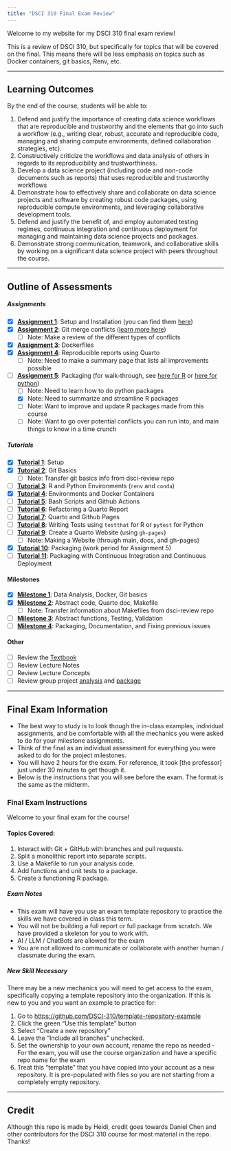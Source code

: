```yaml
---
title: "DSCI 310 Final Exam Review"
---
```


Welcome to my website for my DSCI 310 final exam review!

This is a review of DSCI 310, but specifically for topics that will be covered on the final. This means there will be less emphasis on topics such as Docker containers, git basics, Renv, etc.

---

## Learning Outcomes

By the end of the course, students will be able to:

1. Defend and justify the importance of creating data science workflows that are reproducible and trustworthy and the elements that go into such a workflow (e.g., writing clear, robust, accurate and reproducible code, managing and sharing compute environments, defined collaboration strategies, etc).
2. Constructively criticize the workflows and data analysis of others in regards to its reproducibility and trustworthiness.
3. Develop a data science project (including code and non-code documents such as reports) that uses reproducible and trustworthy workflows
4. Demonstrate how to effectively share and collaborate on data science projects and software by creating robust code packages, using reproducible compute environments, and leveraging collaborative development tools.
5. Defend and justify the benefit of, and employ automated testing regimes, continuous integration and continuous deployment for managing and maintaining data science projects and packages.
6. Demonstrate strong communication, teamwork, and collaborative skills by working on a significant data science project with peers throughout the course.

---

## Outline of Assessments

##### Assignments
- [X] [**Assignment 1**](https://ubc-dsci.github.io/dsci-310-student/individual_assignment/ia1.html): Setup and Installation (you can find them [here](https://ubc-dsci.github.io/dsci-310-student/computer-setup.html))
- [X] [**Assignment 2**](https://ubc-dsci.github.io/dsci-310-student/individual_assignment/ia2.html): Git merge conflicts ([learn more here](https://www.atlassian.com/git/tutorials/using-branches/merge-conflicts))
    - [ ] Note: Make a review of the different types of conflicts
- [X] [**Assignment 3**](https://ubc-dsci.github.io/dsci-310-student/individual_assignment/ia3.html): Dockerfiles
- [X] [**Assignment 4**](https://ubc-dsci.github.io/dsci-310-student/individual_assignment/ia4.html): Reproducible reports using Quarto
    - [ ] Note: Need to make a summary page that lists all improvements possible
- [ ] [**Assignment 5**](https://ubc-dsci.github.io/dsci-310-student/individual_assignment/ia5.html): Packaging (for walk-through, see [here for R](https://r-pkgs.org/whole-game.html) or [here for python](https://py-pkgs.org/03-how-to-package-a-python))
    - [ ] Note: Need to learn how to do python packages
    - [X] Note: Need to summarize and streamline R packages
    - [ ] Note: Want to improve and update R packages made from this course
    - [ ] Note: Want to go over potential conflicts you can run into, and main things to know in a time crunch

##### Tutorials
- [X] [**Tutorial 1**](https://ubc-dsci.github.io/dsci-310-student/tutorials/t1.html): Setup
- [X] [**Tutorial 2**](https://ubc-dsci.github.io/dsci-310-student/tutorials/t2.html): Git Basics
    - [ ] Note: Transfer git basics info from dsci-review repo
- [ ] [**Tutorial 3**](https://ubc-dsci.github.io/dsci-310-student/tutorials/t3.html): R and Python Environments (`renv` and `conda`)
- [X] [**Tutorial 4**](https://ubc-dsci.github.io/dsci-310-student/tutorials/t4.html): Environments and Docker Containers
- [ ] [**Tutorial 5**](https://ubc-dsci.github.io/dsci-310-student/tutorials/t5.html): Bash Scripts and Github Actions
- [ ] [**Tutorial 6**](https://ubc-dsci.github.io/dsci-310-student/tutorials/t6.html): Refactoring a Quarto Report
- [ ] [**Tutorial 7**](https://ubc-dsci.github.io/dsci-310-student/tutorials/t7.html): Quarto and Github Pages
- [ ] [**Tutorial 8**](https://ubc-dsci.github.io/dsci-310-student/tutorials/t8.html): Writing Tests using `testthat` for R or `pytest` for Python
- [ ] [**Tutorial 9**](https://ubc-dsci.github.io/dsci-310-student/tutorials/t9.html): Create a Quarto Website (using `gh-pages`)
    - [ ] Note: Making a Website (through main, docs, and gh-pages)
- [X] [**Tutorial 10**](https://ubc-dsci.github.io/dsci-310-student/tutorials/t10.html): Packaging (work period for Assignment 5)
- [ ] [**Tutorial 11**](https://ubc-dsci.github.io/dsci-310-student/tutorials/t11.html): Packaging with Continuous Integration and Continuous Deployment

#### Milestones
- [X] [**Milestone 1**](https://ubc-dsci.github.io/dsci-310-student/project/m1.html): Data Analysis, Docker, Git basics
- [X] [**Milestone 2**](https://ubc-dsci.github.io/dsci-310-student/project/m2.html): Abstract code, Quarto doc, Makefile
    - [ ] Note: Transfer information about Makefiles from dsci-review repo
- [ ] [**Milestone 3**](https://ubc-dsci.github.io/dsci-310-student/project/m3.html): Abstract functions, Testing, Validation
- [ ] [**Milestone 4**](https://ubc-dsci.github.io/dsci-310-student/project/m4.html): Packaging, Documentation, and Fixing previous issues

#### Other

- [ ] Review the [Textbook](https://ubc-dsci.github.io/reproducible-and-trustworthy-workflows-for-data-science/)
- [ ] Review Lecture Notes
- [ ] Review Lecture Concepts
- [ ] Review group project [analysis](https://github.com/DSCI-310-2025/dsci-310-group-7-data-dudes) and [package](https://github.com/DSCI-310-2025/pkg.drugage)

---

## Final Exam Information

* The best way to study is to look though the in-class examples, individual assignments, and be comfortable with all the mechanics you were asked to do for your milestone assignments.
* Think of the final as an individual assessment for everything you were asked to do for the project milestones.
* You will have 2 hours for the exam. For reference, it took [the professor] just under 30 minutes to get though it.
* Below is the instructions that you will see before the exam. The format is the same as the midterm.

### Final Exam Instructions

Welcome to your final exam for the course!

#### Topics Covered:
1. Interact with Git + GitHub with branches and pull requests.
2. Split a monolithic report into separate scripts.
3. Use a Makefile to run your analysis code.
4. Add functions and unit tests to a package.
5. Create a functioning R package.

##### Exam Notes
* This exam will have you use an exam template repository to practice the skills we have covered in class this term.
* You will not be building a full report or full package from scratch. We have provided a skeleton for you to work with.
* AI / LLM / ChatBots are allowed for the exam
* You are not allowed to communicate or collaborate with another human / classmate during the exam.

##### New Skill Necessary
There may be a new mechanics you will need to get access to the exam, specifically copying a template repository into the organization. If this is new to you and you want an example to practice for:

1. Go to <https://github.com/DSCI-310/template-repository-example>
2. Click the green "Use this template" button
3. Select "Create a new repository"
4. Leave the "Include all branches" unchecked.
5. Set the ownership to your own account, rename the repo as needed - For the exam, you will use the course organization and have a specific repo name for the exam
6. Treat this "template" that you have copied into your account as a new repository. It is pre-populated with files so you are not starting from a completely empty repository.

---

## Credit

Although this repo is made by Heidi, credit goes towards Daniel Chen and other contributors for the DSCI 310 course for most material in the repo.
Thanks!
